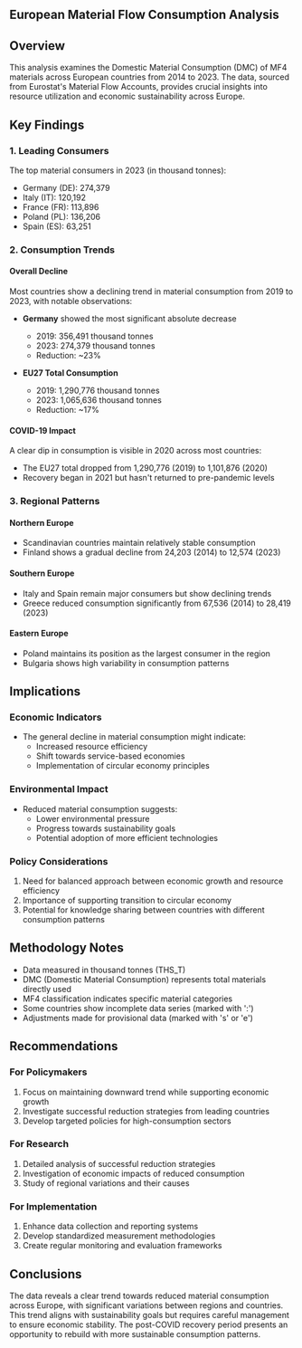 ## European Material Flow Consumption Analysis

## Overview

This analysis examines the Domestic Material Consumption (DMC) of MF4 materials across European countries from 2014 to 2023. The data, sourced from Eurostat's Material Flow Accounts, provides crucial insights into resource utilization and economic sustainability across Europe.

## Key Findings

### 1. Leading Consumers

The top material consumers in 2023 (in thousand tonnes):

- Germany (DE): 274,379
- Italy (IT): 120,192
- France (FR): 113,896
- Poland (PL): 136,206
- Spain (ES): 63,251

### 2. Consumption Trends

#### Overall Decline

Most countries show a declining trend in material consumption from 2019 to 2023, with notable observations:

- **Germany** showed the most significant absolute decrease

  - 2019: 356,491 thousand tonnes
  - 2023: 274,379 thousand tonnes
  - Reduction: ~23%

- **EU27 Total Consumption**
  - 2019: 1,290,776 thousand tonnes
  - 2023: 1,065,636 thousand tonnes
  - Reduction: ~17%

#### COVID-19 Impact

A clear dip in consumption is visible in 2020 across most countries:

- The EU27 total dropped from 1,290,776 (2019) to 1,101,876 (2020)
- Recovery began in 2021 but hasn't returned to pre-pandemic levels

### 3. Regional Patterns

#### Northern Europe

- Scandinavian countries maintain relatively stable consumption
- Finland shows a gradual decline from 24,203 (2014) to 12,574 (2023)

#### Southern Europe

- Italy and Spain remain major consumers but show declining trends
- Greece reduced consumption significantly from 67,536 (2014) to 28,419 (2023)

#### Eastern Europe

- Poland maintains its position as the largest consumer in the region
- Bulgaria shows high variability in consumption patterns

## Implications

### Economic Indicators

- The general decline in material consumption might indicate:
  - Increased resource efficiency
  - Shift towards service-based economies
  - Implementation of circular economy principles

### Environmental Impact

- Reduced material consumption suggests:
  - Lower environmental pressure
  - Progress towards sustainability goals
  - Potential adoption of more efficient technologies

### Policy Considerations

1. Need for balanced approach between economic growth and resource efficiency
2. Importance of supporting transition to circular economy
3. Potential for knowledge sharing between countries with different consumption patterns

## Methodology Notes

- Data measured in thousand tonnes (THS_T)
- DMC (Domestic Material Consumption) represents total materials directly used
- MF4 classification indicates specific material categories
- Some countries show incomplete data series (marked with ':')
- Adjustments made for provisional data (marked with 's' or 'e')

## Recommendations

### For Policymakers

1. Focus on maintaining downward trend while supporting economic growth
2. Investigate successful reduction strategies from leading countries
3. Develop targeted policies for high-consumption sectors

### For Research

1. Detailed analysis of successful reduction strategies
2. Investigation of economic impacts of reduced consumption
3. Study of regional variations and their causes

### For Implementation

1. Enhance data collection and reporting systems
2. Develop standardized measurement methodologies
3. Create regular monitoring and evaluation frameworks

## Conclusions

The data reveals a clear trend towards reduced material consumption across Europe, with significant variations between regions and countries. This trend aligns with sustainability goals but requires careful management to ensure economic stability. The post-COVID recovery period presents an opportunity to rebuild with more sustainable consumption patterns.
